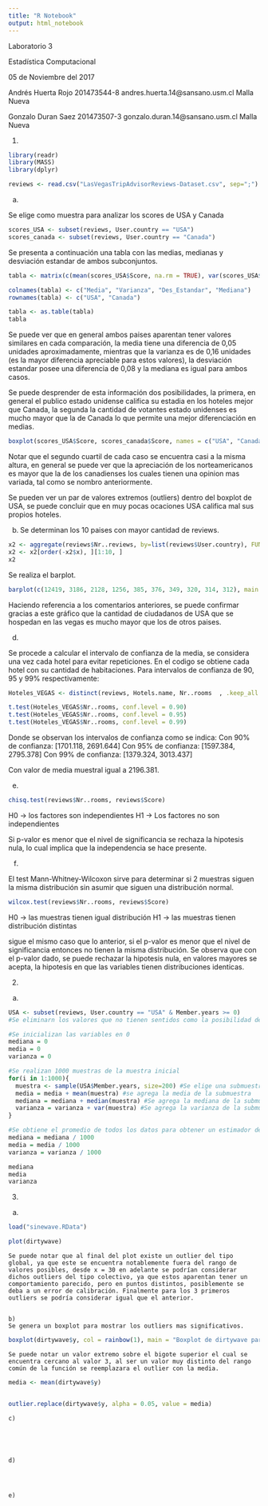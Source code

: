 ```yaml
---
title: "R Notebook"
output: html_notebook
---
```


Laboratorio 3

Estadística Computacional


05 de Noviembre del 2017


Andrés Huerta Rojo 201473544-8 andres.huerta.14@sansano.usm.cl Malla Nueva

Gonzalo Duran Saez 201473507-3 gonzalo.duran.14@sansano.usm.cl Malla Nueva



1.

```r
library(readr)
library(MASS)
library(dplyr)

reviews <- read.csv("LasVegasTripAdvisorReviews-Dataset.csv", sep=";")
```

a)

Se elige como muestra para analizar los scores de USA y Canada

```r
scores_USA <- subset(reviews, User.country == "USA")
scores_canada <- subset(reviews, User.country == "Canada")
```

Se presenta a continuación una tabla con las medias, medianas y desviación estandar de ambos subconjuntos.

```r
tabla <- matrix(c(mean(scores_USA$Score, na.rm = TRUE), var(scores_USA$Score, na.rm = TRUE), sd(scores_USA$Score, na.rm = TRUE), median(scores_USA$Score, na.rm = TRUE), mean(scores_canada$Score, na.rm = TRUE), var(scores_canada$Score, na.rm = TRUE), sd(scores_canada$Score, na.rm = TRUE), median(scores_canada$Score, na.rm = TRUE)), ncol = 4, byrow = TRUE)

colnames(tabla) <- c("Media", "Varianza", "Des_Estandar", "Mediana")
rownames(tabla) <- c("USA", "Canada")

tabla <- as.table(tabla)
tabla
```
Se puede ver que en general ambos paises aparentan tener valores similares en cada comparación, la media tiene una diferencia de 0,05 unidades aproximadamente, mientras que la varianza es de 0,16 unidades (es la mayor diferencia apreciable para estos valores), la desviación estandar posee una diferencia de 0,08 y la mediana es igual para ambos casos.

Se puede desprender de esta información dos posibilidades, la primera, en general el publico estado unidense califica su estadia en los hoteles mejor que Canada, la segunda la cantidad de votantes estado unidenses es mucho mayor que la de Canada lo que permite una mejor diferenciación en medias.


```r
boxplot(scores_USA$Score, scores_canada$Score, names = c("USA", "Canada"), col = rainbow(2), ylab = "Score", main = "Boxplot de Scores para USA vs Canada")
```
Notar que el segundo cuartil de cada caso se encuentra casi a la misma altura, en general se puede ver que la apreciación de los norteamericanos es mayor que la de los canadienses los cuales tienen una opinion mas variada, tal como se nombro anteriormente.

Se pueden ver un par de valores extremos (outliers) dentro del boxplot de USA, se puede concluir que en muy pocas ocaciones USA califica mal sus propios hoteles.

b)
Se determinan los 10 paises con mayor cantidad de reviews.

```r
x2 <- aggregate(reviews$Nr..reviews, by=list(reviews$User.country), FUN=sum)
x2 <- x2[order(-x2$x), ][1:10, ]
x2
```

Se realiza el barplot.

```r
barplot(c(12419, 3186, 2128, 1256, 385, 376, 349, 320, 314, 312), main = "Barplot de cantidad de reviews para los 10 paises con mas reviews", col = rainbow(10), names = c("USA", "UK", "Canada", "Australia", "Germany", "Mexico", "India", "Saudi Arabia", "Ireland", "Netherlands"), ylab = "Reviews", cex.names = 0.6)
```
Haciendo referencia a los comentarios anteriores, se puede confirmar gracias a este gráfico que la cantidad de ciudadanos de USA que se hospedan en las vegas es mucho mayor que los de otros paises.

d)

Se procede a calcular el intervalo de confianza de la media, se considera una vez cada hotel para evitar repeticiones. En el codigo se obtiene cada hotel con su cantidad de habitaciones.
Para intervalos de confianza de 90, 95 y 99% respectivamente:
```r
Hoteles_VEGAS <- distinct(reviews, Hotels.name, Nr..rooms  , .keep_all = FALSE)

t.test(Hoteles_VEGAS$Nr..rooms, conf.level = 0.90)
t.test(Hoteles_VEGAS$Nr..rooms, conf.level = 0.95)
t.test(Hoteles_VEGAS$Nr..rooms, conf.level = 0.99)

```
Donde se observan los intervalos de confianza como se indica:
Con 90% de confianza: [1701.118, 2691.644]
Con 95% de confianza: [1597.384, 2795.378]
Con 99% de confianza: [1379.324, 3013.437]

Con valor de media muestral igual a 2196.381.


e)
```r
chisq.test(reviews$Nr..rooms, reviews$Score)
```
H0 -> los factores son independientes
H1 -> Los factores no son independientes

Si p-valor es menor que el nivel de significancia se rechaza la hipotesis nula, lo cual implica que la independencia se hace presente.




f)

El test Mann-Whitney-Wilcoxon sirve para determinar si 2 muestras siguen la misma distribución sin asumir que siguen una distribución normal.

```r
wilcox.test(reviews$Nr..rooms, reviews$Score) 
```
H0 -> las muestras tienen igual distribución
H1 -> las muestras tienen distribución distintas

sigue el mismo caso que lo anterior, si el p-valor es menor que el nivel de significancia entonces no tienen la misma distribución. Se observa que con el p-valor dado, se puede rechazar la hipotesis nula, en valores mayores se acepta, la hipotesis en que las variables tienen distribuciones identicas.

2.

a)

```r


USA <- subset(reviews, User.country == "USA" & Member.years >= 0)
#Se eliminarn los valores que no tienen sentidos como la posibilidad de ser un miembro por menos de 0 años.

#Se inicializan las variables en 0
mediana = 0
media = 0
varianza = 0

#Se realizan 1000 muestras de la muestra inicial
for(i in 1:1000){
  muestra <- sample(USA$Member.years, size=200) #Se elige una submuestra aleatoria
  media = media + mean(muestra) #se agrega la media de la submuestra 
  mediana = mediana + median(muestra) #Se agrega la mediana de la submuestra
  varianza = varianza + var(muestra) #Se agrega la varianza de la submuestra
}

#Se obtiene el promedio de todos los datos para obtener un estimador de la mediana, media y varianza.
mediana = mediana / 1000  
media = media / 1000
varianza = varianza / 1000

mediana
media
varianza


```


3.
a)
```r
load("sinewave.RData")

plot(dirtywave)
```
    Se puede notar que al final del plot existe un outlier del tipo global, ya que este se encuentra notablemente fuera del rango de valores posibles, desde x = 30 en adelante se podrían considerar dichos outliers del tipo colectivo, ya que estos aparentan tener un comportamiento parecido, pero en puntos distintos, posiblemente se deba a un error de calibración. Finalmente para los 3 primeros outliers se podría considerar igual que el anterior.
    
    
    b)
    Se genera un boxplot para mostrar los outliers mas significativos.
    
```r
boxplot(dirtywave$y, col = rainbow(1), main = "Boxplot de dirtywave para determinar outliers", ylab = "y", xlab = "Dirtywave")
```  
    Se puede notar un valor extremo sobre el bigote superior el cual se encuentra cercano al valor 3, al ser un valor muy distinto del rango común de la función se reemplazara el outlier con la media. 
    
```r
media <- mean(dirtywave$y)


outlier.replace(dirtywave$y, alpha = 0.05, value = media)
```

    
    
    c) 
    
    
    
    
    
    d)
    
    
    
    
    e)
    
    
    
  
